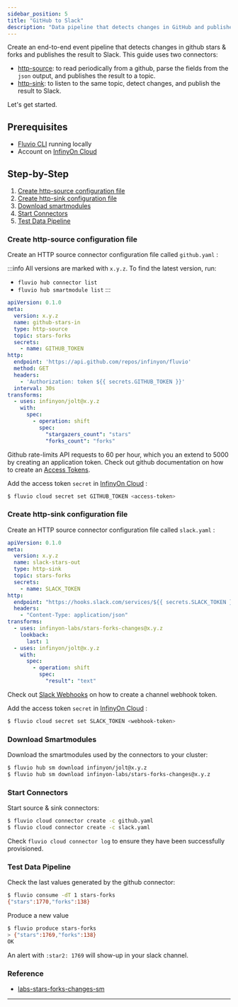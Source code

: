 ```yaml
---
sidebar_position: 5
title: "GitHub to Slack"
description: "Data pipeline that detects changes in GitHub and publishes them as events to Slack."
---
```


Create an end-to-end event pipeline that detects changes in github stars & forks and publishes the result to Slack. This guide uses two connectors:

* [http-source]: to read periodically from a github, parse the fields from the `json` output, and publishes the result to a topic.
* [http-sink]: to listen to the same topic, detect changes, and publish the result to Slack.

Let's get started.

## Prerequisites

* [Fluvio CLI] running locally
* Account on [InfinyOn Cloud]

## Step-by-Step

1. [Create http-source configuration file](#create-http-source-configuration-file)
2. [Create http-sink configuration file](#create-http-sink-configuration-file)
3. [Download smartmodules](#download-smartmodules)
4. [Start Connectors](#start-connectors)
5. [Test Data Pipeline](#test-data-pipeline)

### Create http-source configuration file

Create an HTTP source connector configuration file called `github.yaml` :

:::info
All versions are marked with `x.y.z`. To find the latest version, run:
*  `fluvio hub connector list`
*  `fluvio hub smartmodule list`
:::

```yaml
apiVersion: 0.1.0
meta:
  version: x.y.z
  name: github-stars-in
  type: http-source
  topic: stars-forks
  secrets:
    - name: GITHUB_TOKEN
http:
  endpoint: 'https://api.github.com/repos/infinyon/fluvio'
  method: GET
  headers:
    - 'Authorization: token ${{ secrets.GITHUB_TOKEN }}'
  interval: 30s
transforms:
  - uses: infinyon/jolt@x.y.z
    with:
      spec:
        - operation: shift
          spec:
            "stargazers_count": "stars"
            "forks_count": "forks"
```

Github rate-limits API requests to 60 per hour, which you an extend to 5000 by creating an application token. Check out github documentation on how to create an [Access Tokens].

Add the access token `secret` in [InfinyOn Cloud] :


```bash
$ fluvio cloud secret set GITHUB_TOKEN <access-token>
```

### Create http-sink configuration file

Create an HTTP source connector configuration file called `slack.yaml` :


```yaml
apiVersion: 0.1.0
meta:
  version: x.y.z
  name: slack-stars-out
  type: http-sink
  topic: stars-forks
  secrets:
    - name: SLACK_TOKEN
http:
  endpoint: "https://hooks.slack.com/services/${{ secrets.SLACK_TOKEN }}"
  headers:
    - "Content-Type: application/json"
transforms:
  - uses: infinyon-labs/stars-forks-changes@x.y.z
    lookback:
      last: 1
  - uses: infinyon/jolt@x.y.z
    with:
      spec:
        - operation: shift
          spec:
            "result": "text"
```

Check out [Slack Webhooks] on how to create a channel webhook token.

Add the access token `secret` in [InfinyOn Cloud] :


```bash
$ fluvio cloud secret set SLACK_TOKEN <webhook-token>
```

### Download Smartmodules

Download the smartmodules used by the connectors to your cluster:


```bash
$ fluvio hub sm download infinyon/jolt@x.y.z
$ fluvio hub sm download infinyon-labs/stars-forks-changes@x.y.z
```


### Start Connectors

Start source & sink connectors:


```bash
$ fluvio cloud connector create -c github.yaml
$ fluvio cloud connector create -c slack.yaml
```

Check `fluvio cloud connector log` to ensure they have been successfully provisioned.

### Test Data Pipeline

Check the last values generated by the github connector:


```bash
$ fluvio consume -dT 1 stars-forks
{"stars":1770,"forks":138}
```

Produce a new value


```bash
$ fluvio produce stars-forks
> {"stars":1769,"forks":138}
OK
```

An alert with `:star2: 1769` will show-up in your slack channel.


### Reference

* [labs-stars-forks-changes-sm]


---

[labs-stars-forks-changes-sm]: https://github.com/infinyon/labs-stars-forks-changes-sm
[Fluvio CLI]: fluvio/quickstart.mdx#install-fluvio
[InfinyOn Cloud]: https://infinyon.cloud/signup
[http-sink]: https://github.com/infinyon/http-sink-connector
[http-source]: https://github.com/infinyon/http-source-connector
[Access Tokens]: https://docs.github.com/en/authentication/keeping-your-account-and-data-secure/creating-a-personal-access-token
[Slack Webhooks]: https://api.slack.com/messaging/webhooks
